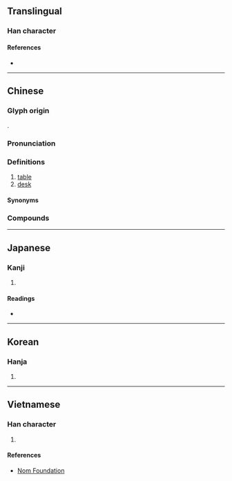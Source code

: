 {{character info/new}}
{{also|台}}
==Translingual==

===Han character===
{{Han char|rn=75|rad=木|as=14|sn=18|four=44914|canj=DGRG|ids=⿰木臺}}

====References====
* {{Han ref|kx=0558.200|dkj=15718|dj=0947.170|hdz=21306.060|uh=6AAF|ud=27311|bh=C269|bd=49769}}

----

==Chinese==
{{zh-forms|s=台|t2=枱|t3=臺|t4=台}}

===Glyph origin===
{{Han etym}}
{{Han compound|木|臺|ls=psc|c1=s|c2=p}}.

===Pronunciation===
{{zh-pron
|m=tái
|c=toi4,toi4-2
|mn=tâi
|w=3de
|mc=y
|oc=y
|ma=
|cat=n
}}

===Definitions===
{{zh-hanzi}}

# [[table]] {{zh-mw|c:張}}
# [[desk]] {{zh-mw|c:張}}

====Synonyms====
{{zh-dial|桌子}}

===Compounds===
{{zh-der|檯子|上檯|彈子檯|寫字檯|彈珠檯|坐檯|坐檯子|吧檯|檯球|揩檯抹凳|櫃檯|櫃檯委託|折檯|捶檯拍凳|檯燈|檯面上|檯曆|檯面|檯布|跑檯子|翻檯|轉檯|領檯|配膳檯}}

----

==Japanese==

===Kanji===
{{ja-kanji|grade=|rs=木14}}

# {{defn|lang=ja|sort=木14}}

====Readings====
* {{ja-readings|on=[[たい]] (tai), [[だい]] (dai)|kun=[[つくえ]] (tsukue)}}

----

==Korean==

===Hanja===
{{ko-hanja|hangeul=대|eumhun=|rv=dae|mr=tae|y=tay}}

# {{defn|lang=ko|sort=木14}}

----

==Vietnamese==

===Han character===
{{vi-readings|rs=木14| hanviet = đài}}

# {{defn|lang=vi|sort=木14}}

====References====
* [http://nomfoundation.org/common/nom_details.php?codepoint=6aaf Nom Foundation]